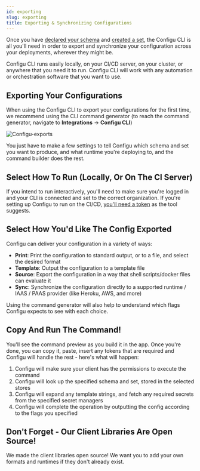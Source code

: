 ```yaml
---
id: exporting
slug: exporting
title: Exporting & Synchronizing Configurations
---
```


Once you have [declared your schema](/schemas) and [created a set](/sets), the Configu CLI 
is all you'll need in order to export and synchronize your configuration across your deployments, 
wherever they might be.

Configu CLI runs easily locally, on your CI/CD server, on your cluster, or anywhere that you need 
it to run. Configu CLI will work with any automation or orchestration software that you want to use.

## Exporting Your Configurations

When using the Configu CLI to export your configurations for the first time, we recommend using 
the CLI command generator (to reach the command generator, navigate to **Integrations** &rarr; 
**Configu CLI**)

![Configu-exports](configu-exports.jpg)

You just have to make a few settings to tell Configu which schema and set you want to produce, 
and what runtime you're deploying to, and the command builder does the rest.

## Select How To Run (Locally, Or On The CI Server)

If you intend to run interactively, you'll need to make sure you're logged in and your CLI is 
connected and set to the correct organization. If you're setting up Configu to run on the CI/CD, 
[you'll need a token](/administration) as the tool suggests.

## Select How You'd Like The Config Exported

Configu can deliver your configuration in a variety of ways:

 - **Print**: Print the configuration to standard output, or to a file, and select the desired format
 - **Template**: Output the configuration to a template file
 - **Source**: Export the configuration in a way that shell scripts/docker files can evaluate it
 - **Sync**: Synchronize the configuration directly to a supported runtime / IAAS / PAAS provider
(like Heroku, AWS, and more)

Using the command generator will also help to understand which flags Configu expects to see with each 
choice.

## Copy And Run The Command!

You'll see the command preview as you build it in the app. Once you're done, you can copy it, paste, 
insert any tokens that are required and Configu will handle the rest - here's what will happen:

 1.  Configu will make sure your client has the permissions to execute the command
 2.  Configu will look up the specified schema and set, stored in the selected stores
 3.  Configu will expand any template strings, and fetch any required secrets from the specified secret managers
 4.  Configu will complete the operation by outputting the config according to the flags you specified

## Don't Forget - Our Client Libraries Are Open Source!

We made the client libraries open source! We want you to add your own formats and runtimes if they 
don't already exist.